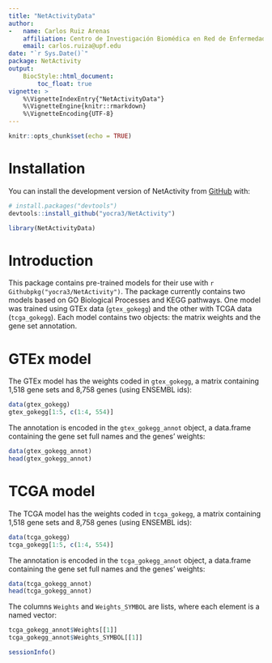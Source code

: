 ```yaml
---
title: "NetActivityData"
author: 
-   name: Carlos Ruiz Arenas
    affiliation: Centro de Investigación Biomédica en Red de Enfermedades Raras (CIBERER), Barcelona, Spain
    email: carlos.ruiza@upf.edu
date: "`r Sys.Date()`"
package: NetActivity
output: 
    BiocStyle::html_document:
        toc_float: true
vignette: >
    %\VignetteIndexEntry{"NetActivityData"}
    %\VignetteEngine{knitr::rmarkdown}
    %\VignetteEncoding{UTF-8}
---
```



```r
knitr::opts_chunk$set(echo = TRUE)
```

# Installation

You can install the development version of NetActivity from [GitHub](https://github.com/) with:

```r
# install.packages("devtools")
devtools::install_github("yocra3/NetActivity")
```

```r
library(NetActivityData)
```

# Introduction

This package contains pre-trained models for their use with `r Githubpkg("yocra3/NetActivity")`. The package currently contains two models based on GO Biological Processes and KEGG pathways. One model was trained using GTEx data (`gtex_gokegg`) and the other with TCGA data (`tcga_gokegg`). Each model contains two objects: the matrix weights and the gene set annotation. 

# GTEx model 

The GTEx model has the weights coded in `gtex_gokegg`, a matrix containing 1,518 gene sets and 8,758 genes (using ENSEMBL ids):

```r
data(gtex_gokegg)
gtex_gokegg[1:5, c(1:4, 554)]
```

The annotation is encoded in the `gtex_gokegg_annot` object, a data.frame containing the gene set full names and the genes' weights:

```r
data(gtex_gokegg_annot)
head(gtex_gokegg_annot)
```


# TCGA model 

The TCGA model has the weights coded in `tcga_gokegg`, a matrix containing 1,518 gene sets and 8,758 genes (using ENSEMBL ids):

```r
data(tcga_gokegg)
tcga_gokegg[1:5, c(1:4, 554)]
```

The annotation is encoded in the `tcga_gokegg_annot` object, a data.frame containing the gene set full names and the genes' weights:

```r
data(tcga_gokegg_annot)
head(tcga_gokegg_annot)
```

The columns `Weights` and `Weights_SYMBOL` are lists, where each element is a named vector:

```r
tcga_gokegg_annot$Weights[[1]]
tcga_gokegg_annot$Weights_SYMBOL[[1]]
```

```r
sessionInfo()
```


